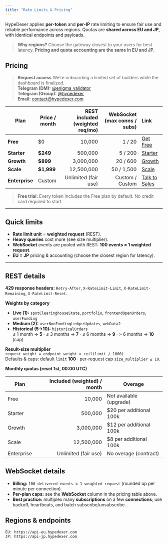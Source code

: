 ```yaml
---
title: "Rate Limits & Pricing"
---
```


HypeDexer applies **per-token** and **per-IP** rate limiting to ensure fair use and reliable performance across regions. Quotas are **shared across EU and JP**, with identical endpoints and payloads.

> **Why regions?** Choose the gateway closest to your users for best latency. **Pricing and quota accounting are the same in EU and JP.**


## Pricing

> **Request access**
> We’re onboarding a limited set of builders while the dashboard is finalized.  
> **Telegram (DM):** [@enigma_validator](https://t.me/enigma_validator)  
> **Telegram (Group):** [@hypedexer](https://t.me/hypedexer)  
> **Email:** [contact@hypedexer.com](mailto:contact@hypedexer.com)


| Plan           | Price / month | REST included (weighted req/mo) | **WebSocket** (max conns / subs) | Link |
| -------------- | ------------- | -------------------------------:| ---------------------------------:| :--- |
| **Free**       | $0            | 10,000                           | 1 / 20                             | [Get Free](https://t.me/hypedexer) |
| **Starter**    | **$249**      | 500,000                          | 5 / 200                            | [Starter](https://t.me/hypedexer) |
| **Growth**     | **$899**      | 3,000,000                        | 20 / 600                           | [Growth](https://t.me/hypedexer) |
| **Scale**      | **$1,999**    | 12,500,000                       | 50 / 1,500                         | [Scale](https://t.me/hypedexer) |
| **Enterprise** | Custom        | Unlimited (fair use)             | Custom / Custom                    | [Talk to Sales](https://t.me/hypedexer) |


> **Free trial:** Every token includes the Free plan by default. No credit card required to start.

---

## Quick limits

- **Rate limit unit** = **weighted request** (REST).  
- **Heavy queries** cost more (see size multiplier).  
- **WebSocket** events are pooled with REST: **100 events = 1 weighted request**.  
- **EU = JP** pricing & accounting (choose the closest region for latency).

---

## REST details

**429 response headers:** `Retry-After`, `X-RateLimit-Limit`, `X-RateLimit-Remaining`, `X-RateLimit-Reset`.

**Weights by category**
- **Live (1):** `spotClearinghouseState`, `portfolio`, `frontendOpenOrders`, `userFunding`
- **Medium (2):** `userNonFundingLedgerUpdates`, `webData2`
- **Historical (5→10):** `historicalOrders`  
  ≤ 1 month → **5** · ≤ 3 months → **7** · ≤ 6 months → **9** · > 6 months → **10** (cap)

**Result-size multiplier**  
`request_weight = endpoint_weight × ceil(limit / 1000)`  
Defaults & caps: default `limit` **100** · per-request cap `size_multiplier ≤ 10`.

**Monthly quotas (reset 1st, 00:00 UTC)**

| Plan       | Included (weighted) / month | Overage                 |
| ---------- | --------------------------: | ----------------------- |
| Free       | 10,000                       | Not available (upgrade) |
| Starter    | 500,000                      | $20 per additional 100k |
| Growth     | 3,000,000                    | $12 per additional 100k |
| Scale      | 12,500,000                   | $8 per additional 100k  |
| Enterprise | Unlimited (fair use)         | No overage (contract)   |


## WebSocket details

- **Billing:** `100 delivered events = 1 weighted request` (rounded up per minute per connection).
- **Per-plan caps:** see the **WebSocket** column in the pricing table above.
- **Best practice:** multiplex many **subscriptions** on a few **connections**; use backoff, heartbeats, and batch subscribe/unsubscribe.


## Regions & endpoints

```text
EU: https://api-eu.hypedexer.com
JP: https://api-jp.hypedexer.com
